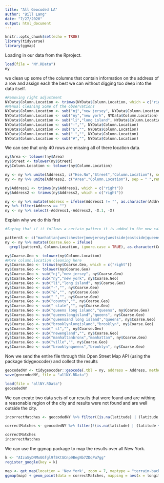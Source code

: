 ```yaml
---
title: "All Geocoded LA"
author: "Bill Lang"
date: "7/27/2020"
output: html_document
---
```


```r
knitr::opts_chunk$set(echo = TRUE)
library(tidyverse)
library(ggmap)
```

Loading in our data from the Rproject.

```r
load(file = "NY.RData")
ny
```

we clean up some of the columns that contain information on the address of a row and assign each the best we can without digging too deep into the data itself.

```r
#Removing right adjustment
NYData$Column.Location <- trimws(NYData$Column.Location, which = c("right"))
#Manual Cleaning Some of the observations
NYData$Column.Location <- sub("nj","new jersey", NYData$Column.Location)
NYData$Column.Location <- sub("ny","new york", NYData$Column.Location)
NYData$Column.Location <- sub("li","long island", NYData$Column.Location)
NYData$Column.Location <- sub("-","", NYData$Column.Location)
NYData$Column.Location <- sub("&","", NYData$Column.Location)
NYData$Column.Location <- sub(" ","", NYData$Column.Location)
NYData$Column.Location <- sub("#","", NYData$Column.Location)
```

We can see that only 40 rows are missing all of there location data.

```r
ny$Area <- tolower(ny$Area)
ny$Street <- tolower(ny$Street)
ny$Column.Location <- tolower(ny$Column.Location)

ny <- ny %>% unite(Address1, c("Hse.No","Street","Column.Location"), sep = " ",remove = FALSE)
ny <- ny %>% unite(Address2, c("Area","Column.Location"), sep = " ",remove = FALSE)

ny$Address1 <- trimws(ny$Address1, which = c("right"))
ny$Address2 <- trimws(ny$Address2, which = c("right"))

ny <- ny %>% mutate(Address = ifelse(Address1 != "", as.character(Address1),  as.character(Address2)))
ny %>% filter(Address == "")
ny <- ny %>% select(-Address1,-Address2, -X.1, -X)
```


Explain why we do this first

```r
#Saying that if it follows a certain pattern it is added to the new calculated column

pattern3 <- c("manhattan|westchester|newjersey|westside|eastside|queens|longisland|brooklyn|nassausuffolk|connecticut|bronx|queens& long island|newyork|westchestercounty|queenslongisland|statenisland")
ny <- ny %>% mutate(Coarse.Geo = ifelse(
  grepl(pattern3, Column.Location, ignore.case = TRUE), as.character(Column.Location), 1))
```

```r
ny$Coarse.Geo <- tolower(ny$Column.Location)
#More column.location cleaning here
ny$Coarse.Geo <- trimws(ny$Coarse.Geo, which = c("right"))
ny$Coarse.Geo <- tolower(ny$Coarse.Geo)
ny$Coarse.Geo <- sub("nj","new jersey", ny$Coarse.Geo)
ny$Coarse.Geo <- sub("ny","new york", ny$Coarse.Geo)
ny$Coarse.Geo <- sub("li","long island", ny$Coarse.Geo)
ny$Coarse.Geo <- sub("-","", ny$Coarse.Geo)
ny$Coarse.Geo <- sub("&","", ny$Coarse.Geo)
ny$Coarse.Geo <- sub(" ","", ny$Coarse.Geo)
ny$Coarse.Geo <- sub("county","", ny$Coarse.Geo)
ny$Coarse.Geo <- sub(" state","", ny$Coarse.Geo)
ny$Coarse.Geo <- sub("queens long island","queens", ny$Coarse.Geo)
ny$Coarse.Geo <- sub("queenslongisland","queens", ny$Coarse.Geo)
ny$Coarse.Geo <- sub("queensand long island","queens", ny$Coarse.Geo)
ny$Coarse.Geo <- sub("brooklynlongisland","brooklyn", ny$Coarse.Geo)
ny$Coarse.Geo <- sub(" st","", ny$Coarse.Geo)
ny$Coarse.Geo <- sub("newengland","", ny$Coarse.Geo)
ny$Coarse.Geo <- sub("manhattanbronx","manhattan", ny$Coarse.Geo)
ny$Coarse.Geo <- sub("ville","", ny$Coarse.Geo)
ny$Coarse.Geo <- sub("brooklynqueens","brooklyn", ny$Coarse.Geo)
```


Now we send the entire file through this Open Street Map API (using the package tidygeocoder) and collect the results
 
```r
geocodedNY <- tidygeocoder::geocode(.tbl = ny, address = Address, method = "osm", lat = latitude, long = longitude)
save(geocodedNY, file = "allNY.RData")
```

```r
load(file = "allNY.RData")
geocodedNY
```








We can create two data sets of our results that were found and are withing a reasonable region of the city and results were not found and are well outside the city.

```r
incorrectMatches <- geocodedNY %>% filter((is.na(latitude) | (latitude < 38) | (latitude > 44) | (longitude < -78) | (longitude > -71)) )
```

```r
correctMatches <- geocodedNY %>% filter(!(is.na(latitude) | (latitude < 38) | (latitude > 44) | (longitude < -78) | (longitude > -71)) )
```

```r
correctMatches
incorrectMatches
```



We can use the ggmap package to map the results over all New York.

```r
k <- "AIzaSyDNMoGGfgl9f5KtGCnp9BegNb7ZDqPu7gg"
register_google(key = k)
```

```r
map <- get_map(location = 'New York', zoom = 7, maptype = "terrain-background", source = 'google', color = 'color')
ggmap(map) + geom_point(data = correctMatches, mapping = aes(x = longitude, y = latitude, color = factor(Column.Location)), size = 1) + theme(legend.position = "none")
```





